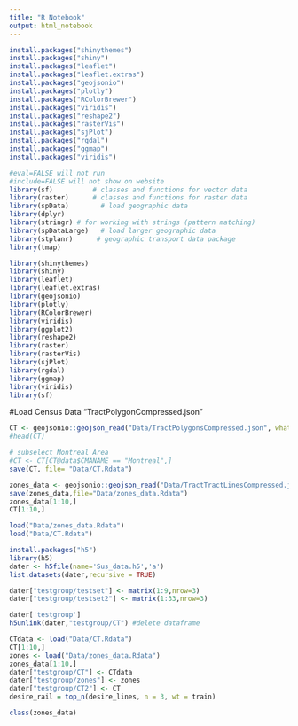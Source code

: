```yaml
---
title: "R Notebook"
output: html_notebook
---
```

```r
install.packages("shinythemes")
install.packages("shiny")
install.packages("leaflet")
install.packages("leaflet.extras")
install.packages("geojsonio")
install.packages("plotly")
install.packages("RColorBrewer")
install.packages("viridis")
install.packages("reshape2")
install.packages("rasterVis")
install.packages("sjPlot")
install.packages("rgdal")
install.packages("ggmap")
install.packages("viridis")

```

```r
#eval=FALSE will not run 
#include=FALSE will not show on website
library(sf)          # classes and functions for vector data
library(raster)      # classes and functions for raster data
library(spData)        # load geographic data
library(dplyr)
library(stringr) # for working with strings (pattern matching)
library(spDataLarge)   # load larger geographic data
library(stplanr)      # geographic transport data package
library(tmap)    
```

```r
library(shinythemes)
library(shiny)
library(leaflet)
library(leaflet.extras)
library(geojsonio)
library(plotly)
library(RColorBrewer)
library(viridis)
library(ggplot2)
library(reshape2)
library(raster)
library(rasterVis)
library(sjPlot)
library(rgdal)
library(ggmap)
library(viridis)
library(sf)
```
#Load Census Data "TractPolygonCompressed.json"
```r
CT <- geojsonio::geojson_read("Data/TractPolygonsCompressed.json", what="sp")
#head(CT)

# subselect Montreal Area
#CT <- CT[CT@data$CMANAME == "Montreal",]
save(CT, file= "Data/CT.Rdata")
```

```r
zones_data <- geojsonio::geojson_read("Data/TractTractLinesCompressed.json", what="sp")
save(zones_data,file="Data/zones_data.Rdata")
zones_data[1:10,]
CT[1:10,]
```

```r
load("Data/zones_data.Rdata")
load("Data/CT.Rdata")

```

```r
install.packages("h5")
library(h5)
dater <- h5file(name='Sus_data.h5','a')
list.datasets(dater,recursive = TRUE)
```
```r
dater["testgroup/testset"] <- matrix(1:9,nrow=3)
dater["testgroup/testset2"] <- matrix(1:33,nrow=3)

```

```r
dater['testgroup']
h5unlink(dater,"testgroup/CT") #delete dataframe
```

```r
CTdata <- load("Data/CT.Rdata")
CT[1:10,]
zones <- load("Data/zones_data.Rdata")
zones_data[1:10,]
dater["testgroup/CT"] <- CTdata
dater["testgroup/zones"] <- zones
dater["testgroup/CT2"] <- CT
desire_rail = top_n(desire_lines, n = 3, wt = train)

class(zones_data)
```

